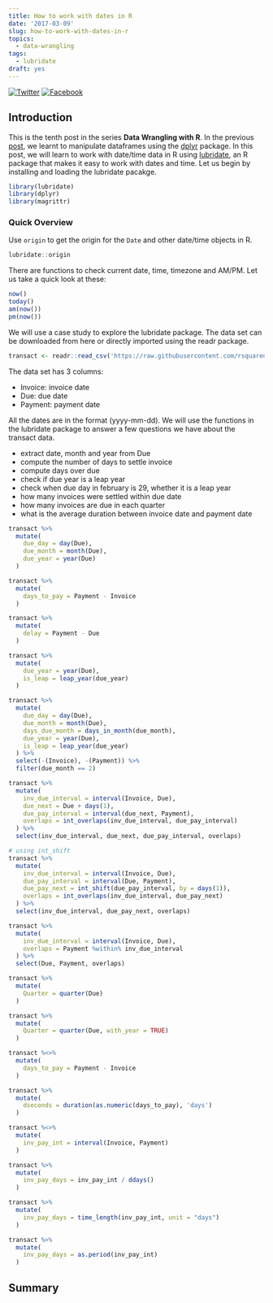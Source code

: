 ```yaml
---
title: How to work with dates in R
date: '2017-03-09'
slug: how-to-work-with-dates-in-r
topics:
  - data-wrangling
tags:
  - lubridate
draft: yes
---
```


[![Twitter](http://i.imgur.com/tXSoThF.png)](https://twitter.com/login?redirect_after_login=%2Fhome%3Fstatus)
[![Facebook](http://i.imgur.com/P3YfQoD.png)](https://www.facebook.com/sharer/sharer.php?u=)

## Introduction

This is the tenth post in the series **Data Wrangling with R**. In the previous [post](https://rsquaredacademy.github.io/blog/post/data-manipulation-in-r-with-dplyr-part-3/), we learnt to manipulate dataframes using the [dplyr](https://CRAN.R-project.org/package=dplyr) package. In this post, we will learn to work with date/time data in R using [lubridate]( https://CRAN.R-project.org/package=lubridate), an R package that makes it easy to work with dates and time. Let us begin by installing and loading the lubridate pacakge.

```r
library(lubridate)
library(dplyr)
library(magrittr)
```

### Quick Overview

Use `origin` to get the origin for the `Date` and other date/time objects in R.

```r
lubridate::origin
```

There are functions to check current date, time, timezone and AM/PM. Let us take a quick look at these:

```r
now()
today()
am(now())  
pm(now())
```

We will use a case study to explore the lubridate package. The data set can be downloaded from here or directly 
imported using the readr package.

```r
transact <- readr::read_csv('https://raw.githubusercontent.com/rsquaredacademy/datasets/master/transact.csv')
```

The data set has 3 columns:

- Invoice: invoice date 
- Due: due date
- Payment: payment date

All the dates are in the format (yyyy-mm-dd). We will use the functions in the lubridate package to answer a few 
questions we have about the transact data.

- extract date, month and year from Due
- compute the number of days to settle invoice
- compute days over due
- check if due year is a leap year
- check when due day in february is 29, whether it is a leap year
- how many invoices were settled within due date
- how many invoices are due in each quarter
- what is the average duration between invoice date and payment date

```r
transact %>%
  mutate(
    due_day = day(Due),
    due_month = month(Due),
    due_year = year(Due)
  )
```

```r
transact %>%
  mutate(
    days_to_pay = Payment - Invoice
  )
```

```r
transact %>%
  mutate(
    delay = Payment - Due
  )
```

```r
transact %>%
  mutate(
    due_year = year(Due),
    is_leap = leap_year(due_year)
  )
```

```r
transact %>%
  mutate(
    due_day = day(Due),
    due_month = month(Due),
    days_due_month = days_in_month(due_month),
    due_year = year(Due),
    is_leap = leap_year(due_year)
  ) %>%
  select(-(Invoice), -(Payment)) %>%
  filter(due_month == 2)
```

```r
transact %>%
  mutate(
    inv_due_interval = interval(Invoice, Due),
    due_next = Due + days(1),
    due_pay_interval = interval(due_next, Payment),
    overlaps = int_overlaps(inv_due_interval, due_pay_interval)
  ) %>%
  select(inv_due_interval, due_next, due_pay_interval, overlaps)

# using int_shift
transact %>%
  mutate(
    inv_due_interval = interval(Invoice, Due),
    due_pay_interval = interval(Due, Payment),  
    due_pay_next = int_shift(due_pay_interval, by = days(1)),
    overlaps = int_overlaps(inv_due_interval, due_pay_next)
  ) %>%
  select(inv_due_interval, due_pay_next, overlaps)

transact %>%
  mutate(
    inv_due_interval = interval(Invoice, Due),
    overlaps = Payment %within% inv_due_interval
  ) %>%
  select(Due, Payment, overlaps)
```

```r
transact %>%
  mutate(
    Quarter = quarter(Due)
  )

transact %>%
  mutate(
    Quarter = quarter(Due, with_year = TRUE)
  )
```

```r
transact %<>%
  mutate(
    days_to_pay = Payment - Invoice
  )

transact %>%
  mutate(
    dseconds = duration(as.numeric(days_to_pay), 'days')
  )
```

```r
transact %<>%
  mutate(
    inv_pay_int = interval(Invoice, Payment)
  )
```

```r
transact %>%
  mutate(
    inv_pay_days = inv_pay_int / ddays()
  )

transact %>%
  mutate(
    inv_pay_days = time_length(inv_pay_int, unit = "days")
  )

transact %>%
  mutate(
    inv_pay_days = as.period(inv_pay_int)
  )
```

## Summary




















